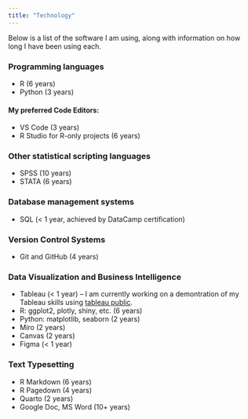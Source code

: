 ```yaml
---
title: "Technology"
---
```


Below is a list of the software I am using, along with information on how long I have been using each.

### Programming languages

- R (6 years)
- Python (3 years)

#### My preferred Code Editors:

- VS Code (3 years)
- R Studio for R-only projects (6 years)

### Other statistical scripting languages

- SPSS (10 years)
- STATA (6 years)

### Database management systems

- SQL (< 1 year, achieved by DataCamp certification)

### Version Control Systems

- Git and GitHub (4 years)

### Data Visualization and Business Intelligence

- Tableau (< 1 year) -- I am currently working on a demontration of my Tableau skills using <a href="https://public.tableau.com/app/discover" target="_blank">tableau public</a>. 
- R: ggplot2, plotly, shiny, etc. (6 years)
- Python: matplotlib, seaborn (2 years)
- Miro (2 years)
- Canvas (2 years)
- Figma (< 1 year)

### Text Typesetting

- R Markdown (6 years)
- R Pagedown (4 years)
- Quarto (2 years)
- Google Doc, MS Word (10+ years)

